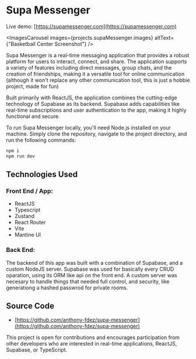 
# Supa Messenger

Live demo: [https://supamessenger.com](https://supamessenger.com)

<ImagesCarousel
  images={projects.supaMessenger.images}
  altText={"Basketball Center Screenshot"}
/>

Supa Messenger is a real-time messaging application that provides a robust
platform for users to interact, connect, and share. The application
supports a variety of features including direct messages, group chats,
and the creation of friendships, making it a versatile tool for online communication
(although it won't replace any other communication tool, this is just a hobbie project, made for fun)

Built primarily with ReactJS, the application
combines the cutting-edge technology of Supabase as its backend. Supabase
adds capabilities like real-time subscriptions and user authentication to
the app, making it highly functional and secure.

To run Supa Messenger locally, you'll need Node.js installed on your machine.
Simply clone the repository, navigate to the project directory, and run the following commands:

```bash
npm i
npm run dev
```

## Technologies Used

### Front End / App:

- ReactJS
- Typescript
- Zustand
- React Router
- Vite
- Mantine UI

### Back End:

The backend of this app was built with a combination of
Supabase, and a custom NodeJS server. Supabase was used for basically every CRUD
oparation, using its ORM like api on the front end. A custom server was necesary to
handle things that needed full control, and security, like generationg a hashed passwrod
for private rooms.

## Source Code

- [https://github.com/anthony-fdez/supa-messenger](https://github.com/anthony-fdez/supa-messenger)

This project is open for contributions and encourages participation from other developers who are interested in real-time applications, ReactJS, Supabase, or TypeScript.
